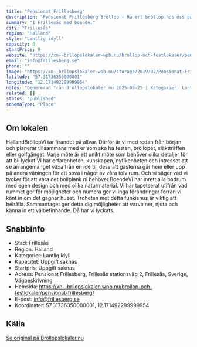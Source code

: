 ```yaml
---
title: "Pensionat Frillesberg"
description: "Pensionat Frillesberg Bröllop - Ha ert bröllop hos oss på Pensionat Frillesberg. Se vår fina Bröllopslokal. Skicka gärna en förfrågan så hjälper vi Er!"
summary: "I Frillesås med boende."
city: "Frillesås"
region: "Halland"
style: "Lantlig idyll"
capacity: 0
startPrice: 0
website: "https://xn--brllopslokaler-wpb.nu/brollop-och-festlokaler/pensionat-frillesberg/"
email: "info@frillesberg.se"
phone: ""
image: "https://xn--brllopslokaler-wpb.nu/storage/2019/02/Pensionat-Frillesberg-brollopfrillesas-1.webp"
latitude: "57.31736350000001"
longitude: "12.171492299999954"
notes: "Genererad från Bröllopslokaler.nu 2025-09-25 | Kategorier: Lantlig idyll"
related: []
status: "published"
schemaType: "Place"
---
```


## Om lokalen

HallandBröllopVi tar firandet på allvar. Därför är vi med redan från början och planerar tillsammans med er som ska ha festen, bröllopet, släktträffen eller golfgänget. Varje möte är ett unikt möte som behöver olika detaljer för att bli lyckat.Vi har erfarenheten, kunskapen, nyfikenheten och intresset att se arrangemanget växa från en idé till dess att gästerna går hem eller upp på andra våningen för att sova i något av våra tolv rum. Och vi säger vad vi tycker för att vara det bollplank ni behöver.BoendeVi har inrett alla badrum med egen design och med olika naturmaterial. Vi har tapetserat utifrån vad rummet ger för möjligheter och numera gör vi inga förändringar förrän vi känt in om det gagnar huset. Troheten mot detta funkishus är viktig att behålla. Sammantaget ger detta dig möjligheter att varva ner, njuta och känna in ett välbefinnande. Då har vi lyckats.

## Snabbinfo

- Stad: Frillesås
- Region: Halland
- Kategorier: Lantlig idyll
- Kapacitet: Uppgift saknas
- Startpris: Uppgift saknas
- Adress: Pensionat Frillesberg, Frillesås stationsväg 2, Frillesås, Sverige, Vägbeskrivning
- Hemsida: https://xn--brllopslokaler-wpb.nu/brollop-och-festlokaler/pensionat-frillesberg/
- E-post: info@frillesberg.se
- Koordinater: 57.31736350000001, 12.171492299999954

## Källa

[Se original på Bröllopslokaler.nu](https://xn--brllopslokaler-wpb.nu/brollop-och-festlokaler/pensionat-frillesberg/)

